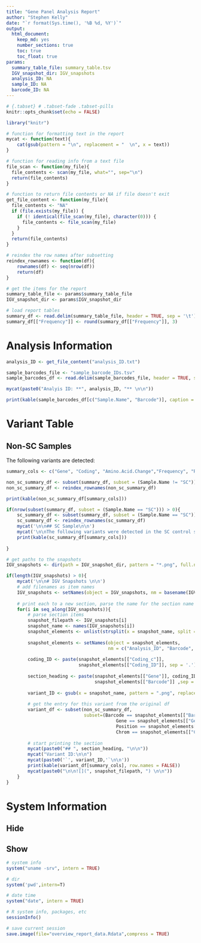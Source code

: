 ```yaml
---
title: "Gene Panel Analysis Report"
author: "Stephen Kelly"
date: "`r format(Sys.time(), '%B %d, %Y')`"
output: 
  html_document: 
    keep_md: yes
    number_sections: true
    toc: true
    toc_float: true
params:
  summary_table_file: summary_table.tsv
  IGV_snapshot_dir: IGV_snapshots
  analysis_ID: NA
  sample_ID: NA
  barcode_ID: NA
---
```


```r
# {.tabset} # .tabset-fade .tabset-pills
knitr::opts_chunk$set(echo = FALSE)

library("knitr")

# function for formatting text in the report
mycat <- function(text){
    cat(gsub(pattern = "\n", replacement = "  \n", x = text))
}

# function for reading info from a text file
file_scan <- function(my_file){
  file_contents <- scan(my_file, what="", sep="\n")
  return(file_contents)
}

# function to return file contents or NA if file doesn't exit
get_file_content <- function(my_file){
  file_contents <- "NA"
  if (file.exists(my_file)) {
    if (! identical(file_scan(my_file), character(0))) {
      file_contents <- file_scan(my_file)
    }
  }
  return(file_contents)
}

# reindex the row names after subsetting
reindex_rownames <- function(df){
    rownames(df) <- seq(nrow(df))
    return(df)
}

```


```r
# get the items for the report
summary_table_file <- params$summary_table_file
IGV_snapshot_dir <- params$IGV_snapshot_dir
```

```r
# load report tables
summary_df <- read.delim(summary_table_file, header = TRUE, sep = '\t') 
summary_df[["Frequency"]] <- round(summary_df[["Frequency"]], 3)
```

# Analysis Information

```r
analysis_ID <- get_file_content("analysis_ID.txt")

sample_barcodes_file <- "sample_barcode_IDs.tsv"
sample_barcodes_df <- read.delim(sample_barcodes_file, header = TRUE, sep = '\t') # , check.names = FALSE

mycat(paste0("Analyis ID: **", analysis_ID, "** \n\n"))

print(kable(sample_barcodes_df[c("Sample.Name", "Barcode")], caption = "Samples included in the analysis."))

```

# Variant Table {.tabset .tabset-pills}

## Non-SC Samples

The following variants are detected:

```r
summary_cols <- c("Gene", "Coding", "Amino.Acid.Change","Frequency", "Review", "Sample.Name", "Barcode")

non_sc_summary_df <- subset(summary_df, subset = (Sample.Name != "SC"))
non_sc_summary_df <- reindex_rownames(non_sc_summary_df)

print(kable(non_sc_summary_df[summary_cols]))
```




```r
if(nrow(subset(summary_df, subset = (Sample.Name == "SC"))) > 0){
    sc_summary_df <- subset(summary_df, subset = (Sample.Name == "SC"))
    sc_summary_df <- reindex_rownames(sc_summary_df)
    mycat('\n\n## SC Sample\n\n')
    mycat('\n\nThe following variants were detected in the SC control sample:\n\n')
    print(kable(sc_summary_df[summary_cols]))
    
}
```



```r
# get paths to the snapshots
IGV_snapshots <- dir(path = IGV_snapshot_dir, pattern = "*.png", full.names = TRUE)

if(length(IGV_snapshots) > 0){
    mycat('\n\n# IGV Snapshots \n\n')
    # add filenames as item names
    IGV_snapshots <- setNames(object = IGV_snapshots, nm = basename(IGV_snapshots))
    
    # print each to a new section, parse the name for the section name
    for(i in seq_along(IGV_snapshots)){
        # parse section items
        snapshot_filepath <- IGV_snapshots[i]
        snapshot_name <- names(IGV_snapshots[i])
        snapshot_elements <- unlist(strsplit(x = snapshot_name, split = '.', fixed = TRUE))
        
        snapshot_elements <- setNames(object = snapshot_elements, 
                                      nm = c("Analysis_ID", "Barcode", "Gene", "Chrom", "Pos", "Coding_c", "Coding_ID", "Extension"))
        
        coding_ID <- paste(snapshot_elements[["Coding_c"]],
                           snapshot_elements[["Coding_ID"]], sep = '.')
        
        section_heading <- paste(snapshot_elements[["Gene"]], coding_ID,
                                 snapshot_elements[["Barcode"]] ,sep = ' ')
        
        variant_ID <- gsub(x = snapshot_name, pattern = ".png", replacement = "")
        
        # get the entry for this variant from the original df
        variant_df <- subset(non_sc_summary_df, 
                             subset=(Barcode == snapshot_elements[["Barcode"]] & 
                                         Gene == snapshot_elements[["Gene"]] & 
                                         Position == snapshot_elements[["Pos"]] &
                                         Chrom == snapshot_elements[["Chrom"]]))
        
        # start printing the section
        mycat(paste0("## ", section_heading, "\n\n"))
        mycat("Variant ID:\n\n")
        mycat(paste0('`', variant_ID,'`\n\n'))
        print(kable(variant_df[summary_cols], row.names = FALSE))
        mycat(paste0("\n\n![](", snapshot_filepath, ") \n\n"))
    }
}

```


# System Information {.tabset .tabset-pills} 

## Hide 

## Show

```r
# system info
system("uname -srv", intern = TRUE)

# dir
system('pwd',intern=T)

# date time
system("date", intern = TRUE)

# R system info, packages, etc
sessionInfo()

# save current session
save.image(file="overview_report_data.Rdata",compress = TRUE)
```
